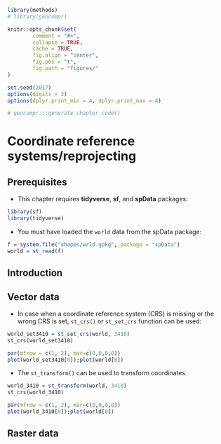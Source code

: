 ```r
library(methods)
# library(geocompr)

knitr::opts_chunk$set(
        comment = "#>",
        collapse = TRUE,
        cache = TRUE,
        fig.align = "center",
        fig.pos = "t",
        fig.path = "figures/"
)

set.seed(2017)
options(digits = 3)
options(dplyr.print_min = 4, dplyr.print_max = 4)

# geocompr:::generate_chapter_code()

```
# Coordinate reference systems/reprojecting {#coord}

<!-- - crs - a heart of spatial data -->
<!-- - short history  -->
<!-- - types of crs (geographic vs cartesian; local vs regional vs global) -->
<!-- - objectives - 1/ to combine different datasets, 2/ area calculations, 3/ distance mesasurement, 4/ navigation, 5/ spatial data representations -->
<!-- - proj -->
<!-- - proj4 + epsg -->
<!-- - the most popular epsg -->

## Prerequisites {-}

- This chapter requires **tidyverse**, **sf**, and **spData** packages:

```r
library(sf)
library(tidyverse)
```

- You must have loaded the `world` data from the spData package:

```r
f = system.file("shapes/wrld.gpkg", package = "spData")
world = st_read(f)
```

## Introduction

<!--in most of the cases reproject vector, not raster-->

## Vector data

<!-- CRS assign -->

- In case when a coordinate reference system (CRS) is missing or the wrong CRS is set, `st_crs()` or `st_set_crs` function can be used:

```r
world_set3410 = st_set_crs(world, 3410)
st_crs(world_set3410)
```


```r
par(mfrow = c(1, 2), mar=c(0,0,0,0))
plot(world_set3410[0]);plot(world[0])
```

<!-- Reprojection -->

- The `st_transform()` can be used to transform coordinates

```r
world_3410 = st_transform(world, 3410)
st_crs(world_3410)
```

```r
par(mfrow = c(1, 2), mar=c(0,0,0,0))
plot(world_3410[0]);plot(world[0])
```

<!--
- st_as_sf(x, coords = c("x","y"))
- st_crs(x)
- st_transform(x, crs)
- ==
- !st_is_longlat(x)
- st_set_crs(x, crs)
- st_proj_info
- st_bbox
-->

## Raster data

<!--
- projectRaster
-->
